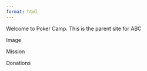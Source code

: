 ```yaml
---
format: html
---
```

Welcome to Poker Camp. This is the parent site for ABC

Image

Mission 

Donations